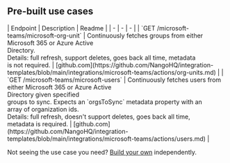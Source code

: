 
## Pre-built use cases

<AccordionGroup>


<Accordion title="Others">
| Endpoint | Description | Readme |
| - | - | - |
| `GET /microsoft-teams/microsoft-org-unit` | Continuously fetches groups from either Microsoft 365 or Azure Active<br />Directory.<br />Details: full refresh, support deletes, goes back all time, metadata<br />is not required. | [github.com](https://github.com/NangoHQ/integration-templates/blob/main/integrations/microsoft-teams/actions/org-units.md) |
| `GET /microsoft-teams/microsoft-users` | Continuously fetches users from either Microsoft 365 or Azure Active<br />Directory given specified<br />groups to sync. Expects an `orgsToSync` metadata property with an<br />array of organization ids.<br />Details: full refresh, doesn't support deletes, goes back all time,<br />metadata is required. | [github.com](https://github.com/NangoHQ/integration-templates/blob/main/integrations/microsoft-teams/actions/users.md) |
</Accordion>

</AccordionGroup>

<Tip>Not seeing the use case you need? [Build your own](https://nango.dev/slack) independently.</Tip>

